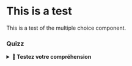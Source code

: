 
# This is a test

This is a test of the multiple choice component.

### Quizz

<details>
<summary><strong>🤔 Testez votre compréhension</strong></summary>

 <ManyMultipleChoice>
    <MultipleChoice>
    Quel est l'outil le plus adapté pour écrire du code Python ?
        <Option>
        web browser. Long text, long text, long text Long text, long text, long text Long text, long text, long text Long text, long text, long text Long text, long text, long text Long text, long text, long text Long text, long text, long text
        </Option>
        <Option>
    ```python
    print("Hello, World!")
    ```
    </Option>
        <Option isCorrect>
        VS Code
        </Option>
    </MultipleChoice>

    <MultipleChoice>
    Une autre question
        <Option>
        web browser.
        </Option>
        <Option>
    ```python
    print("Hello, World!")
    ```
        </Option>
        <Option isCorrect>
        VS Code
        </Option>
        <Option>
        Bin oui toi
        </Option>
    </MultipleChoice>
</ManyMultipleChoice>
</details>
